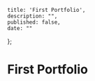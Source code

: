     title: 'First Portfolio',
    description: "",
    published: false,
    date: ""
};

# First Portfolio


